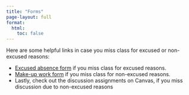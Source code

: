 ```yaml
---
title: "Forms"
page-layout: full
format:
  html:
    toc: false
---
```


Here are some helpful links in case you miss class for excused or non-excused reasons:

- [Excused absence form](https://docs.google.com/forms/d/e/1FAIpQLSc0-bu6tZjii3VAzJdL9JiayywoWC14U4xXrWgwjIqwA7Maxg/viewform) if you miss class for excused reasons.
- [Make-up work form](https://forms.gle/1gh7irUBoDRgmTNW9) if you miss class for non-excused reasons.
- Lastly, check out the discussion assignments on Canvas, if you miss discussion due to non-excused reasons
